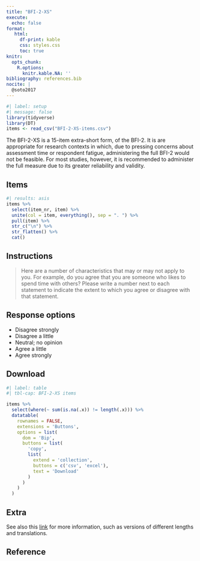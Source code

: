 ```yaml
---
title: "BFI-2-XS"
execute:
  echo: false
format: 
   html:
     df-print: kable
     css: styles.css
     toc: true
knitr:
  opts_chunk: 
    R.options:
      knitr.kable.NA: ''
bibliography: references.bib
nocite: |
  @soto2017
---
```


```r
#| label: setup
#| message: false
library(tidyverse)
library(DT)
items <- read_csv("BFI-2-XS-items.csv")
```

The BFI-2-XS is a 15-item extra-short form, of the BFI-2. It is are appropriate for research contexts in which, due to pressing concerns about assessment time or respondent fatigue, administering the full BFI-2 would not be feasible. For most studies, however, it is recommended to administer the full measure due to its greater reliability and validity.

## Items

```r
#| results: asis
items %>%
  select(item_nr, item) %>%
  unite(col = item, everything(), sep = ". ") %>%
  pull(item) %>%
  str_c("\n") %>%
  str_flatten() %>%
  cat()
```

## Instructions

> Here are a number of characteristics that may or may not apply to you. For example, do you agree that you are someone who likes to spend time with others? Please write a number next to each statement to indicate the extent to which you agree or disagree with that statement.

## Response options

-   Disagree strongly
-   Disagree a little
-   Neutral; no opinion
-   Agree a little
-   Agree strongly

## Download

```r
#| label: table
#| tbl-cap: BFI-2-XS items

items %>%
  select(where(~ sum(is.na(.x)) != length(.x))) %>%
  datatable(
    rownames = FALSE, 
    extensions = 'Buttons', 
    options = list(
      dom = 'Bip',
      buttons = list(
        'copy', 
        list(
          extend = 'collection',
          buttons = c('csv', 'excel'),
          text = 'Download'
        )
      )
    )
  )
```

## Extra

See also this [link](https://www.colby.edu/psych/personality-lab/) for more information, such as versions of different lengths and translations.

## Reference

::: {#refs}
:::
